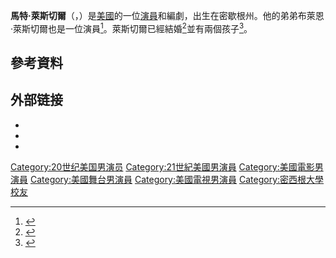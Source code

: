 {{Infobox person
| name         = 馬特·萊斯切爾<br />Matt Letscher
| image        = Matt Letscher.jpg
| caption      =
| birth_name   = Matthew Letscher
| birth_date   = {{Birth date and age|1970|6|26|mf=y}}
| birth_place  = 美國[[密芝根州|密芝根州]][[格羅斯波因特|格羅斯波因特]]
| alma_mater   = [[密歇根大學|密歇根大學]]
| occupation   = 演員、編劇
| years_active = 1993年–現在
| spouse       = Jennifer Letscher
| children     = 2名
}}
'''馬特·萊斯切爾'''（{{lang-en|'''Matt Letscher'''}}，{{bd|1970年|6月26日}}）是[[美國|美國]]的一位[[演員|演員]]和編劇，出生在密歇根州。他的弟弟布萊恩·萊斯切爾也是一位演員<ref>{{cite web |url=http://www.music.umich.edu/departments/theatre/alumni.htm |title=UM School of Music, Theatre & Dance - Department of Theatre & Drama - Alumni |publisher=Music.umich.edu |date= |accessdate=2014-01-07 |archive-date=2017-08-25 |archive-url=https://web.archive.org/web/20170825152833/http://www.music.umich.edu/departments/theatre/alumni.htm |dead-url=no }}</ref>。萊斯切爾已經結婚<ref>{{cite web |url=http://www.broadway.com/shows/language-archive/photos/a-perfectly-scripted-opening-night-for-the-language-archive/156411/language-archive-opening-night-mark-letscher-wife-jennifer |title=A Perfectly Scripted Opening Night for ''The Language Archive'' |publisher=[[Broadway.com|Broadway.com]] |date=October 18, 2010 |accessdate=February 19, 2014 |archive-date=2020-07-09 |archive-url=https://web.archive.org/web/20200709222431/https://www.broadway.com/shows/language-archive/photos/a-perfectly-scripted-opening-night-for-the-language-archive/156411/language-archive-opening-night-mark-letscher-wife-jennifer |dead-url=no }}</ref>並有兩個孩子<ref name="postandcourier">{{cite news |last=Hoffner |first=Josh |url=http://news.google.com/newspapers?nid=2482&dat=20050101&id=IkZJAAAAIBAJ&sjid=wQkNAAAAIBAJ&pg=3289,613626 |title=Matt Letscher makes transition from Must See TV to theater |newspaper=[[The_Post_and_Courier|The Post and Courier]] |date=January 2, 2005 |page=2E |accessdate=February 19, 2014}}</ref>。

==參考資料==
{{reflist}}

== 外部链接 ==
* {{IMDb name|0504762}}
* {{IBDB name|69652}}
* {{iobdb name|39232}}
{{Authority control}}

{{DEFAULTSORT:Letscher, Matt}}
[[Category:20世纪美国男演员|Category:20世纪美国男演员]]
[[Category:21世紀美國男演員|Category:21世紀美國男演員]]
[[Category:美國電影男演員|Category:美國電影男演員]]
[[Category:美國舞台男演員|Category:美國舞台男演員]]
[[Category:美國電視男演員|Category:美國電視男演員]]
[[Category:密西根大學校友|Category:密西根大學校友]]